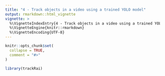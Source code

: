 ```yaml
---
title: "4 - Track objects in a video using a trained YOLO model"
output: rmarkdown::html_vignette
vignette: >
  %\VignetteIndexEntry{4 - Track objects in a video using a trained YOLO model}
  %\VignetteEngine{knitr::rmarkdown}
  %\VignetteEncoding{UTF-8}
---
```


```r
knitr::opts_chunk$set(
  collapse = TRUE,
  comment = "#>"
)
```

```r
library(trackRai)
```
